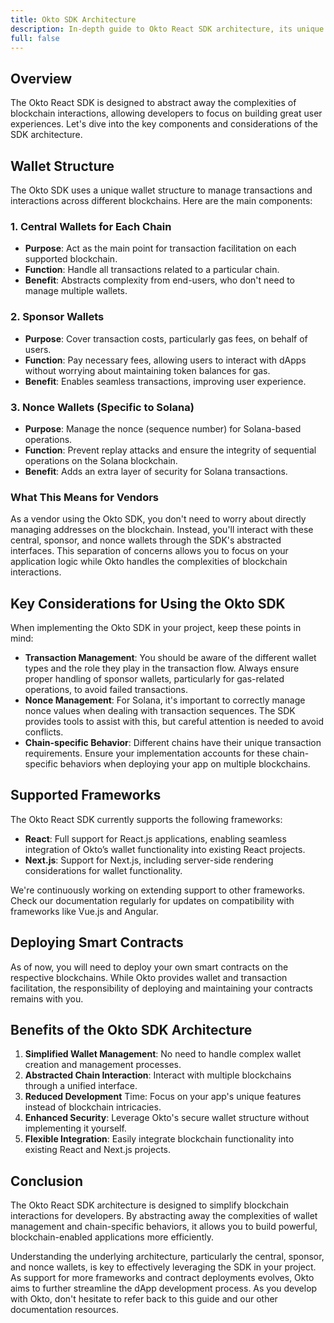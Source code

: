 ```yaml
---
title: Okto SDK Architecture
description: In-depth guide to Okto React SDK architecture, its unique wallet structure, and key considerations for implementation.
full: false
---
```


## Overview

The Okto React SDK is designed to abstract away the complexities of blockchain interactions, allowing developers to focus on building great user experiences. Let's dive into the key components and considerations of the SDK architecture.

## Wallet Structure
The Okto SDK uses a unique wallet structure to manage transactions and interactions across different blockchains. Here are the main components:

### 1. Central Wallets for Each Chain
- **Purpose**: Act as the main point for transaction facilitation on each supported blockchain.
- **Function**: Handle all transactions related to a particular chain.
- **Benefit**: Abstracts complexity from end-users, who don't need to manage multiple wallets.

### 2. Sponsor Wallets
- **Purpose**: Cover transaction costs, particularly gas fees, on behalf of users.
- **Function**: Pay necessary fees, allowing users to interact with dApps without worrying about maintaining token balances for gas.
- **Benefit**: Enables seamless transactions, improving user experience.

### 3. Nonce Wallets (Specific to Solana)
- **Purpose**: Manage the nonce (sequence number) for Solana-based operations.
- **Function**: Prevent replay attacks and ensure the integrity of sequential operations on the Solana blockchain.
- **Benefit**: Adds an extra layer of security for Solana transactions.

### What This Means for Vendors

As a vendor using the Okto SDK, you don't need to worry about directly managing addresses on the blockchain. Instead, you'll interact with these central, sponsor, and nonce wallets through the SDK's abstracted interfaces. This separation of concerns allows you to focus on your application logic while Okto handles the complexities of blockchain interactions.

## Key Considerations for Using the Okto SDK
When implementing the Okto SDK in your project, keep these points in mind:
- **Transaction Management**: You should be aware of the different wallet types and the role they play in the transaction flow. Always ensure proper handling of sponsor wallets, particularly for gas-related operations, to avoid failed transactions.
- **Nonce Management**: For Solana, it's important to correctly manage nonce values when dealing with transaction sequences. The SDK provides tools to assist with this, but careful attention is needed to avoid conflicts.
- **Chain-specific Behavior**: Different chains have their unique transaction requirements. Ensure your implementation accounts for these chain-specific behaviors when deploying your app on multiple blockchains.

## Supported Frameworks

The Okto React SDK currently supports the following frameworks:
- **React**: Full support for React.js applications, enabling seamless integration of Okto’s wallet functionality into existing React projects.
- **Next.js**: Support for Next.js, including server-side rendering considerations for wallet functionality.

We're continuously working on extending support to other frameworks. Check our documentation regularly for updates on compatibility with frameworks like Vue.js and Angular.

## Deploying Smart Contracts

As of now, you will need to deploy your own smart contracts on the respective blockchains. While Okto provides wallet and transaction facilitation, the responsibility of deploying and maintaining your contracts remains with you.

## Benefits of the Okto SDK Architecture
1. **Simplified Wallet Management**: No need to handle complex wallet creation and management processes.
2. **Abstracted Chain Interaction**: Interact with multiple blockchains through a unified interface.
3. **Reduced Development** Time: Focus on your app's unique features instead of blockchain intricacies.
4. **Enhanced Security**: Leverage Okto's secure wallet structure without implementing it yourself.
5. **Flexible Integration**: Easily integrate blockchain functionality into existing React and Next.js projects.

## Conclusion

The Okto React SDK architecture is designed to simplify blockchain interactions for developers. By abstracting away the complexities of wallet management and chain-specific behaviors, it allows you to build powerful, blockchain-enabled applications more efficiently.

Understanding the underlying architecture, particularly the central, sponsor, and nonce wallets, is key to effectively leveraging the SDK in your project. As support for more frameworks and contract deployments evolves, Okto aims to further streamline the dApp development process. As you develop with Okto, don't hesitate to refer back to this guide and our other documentation resources.
